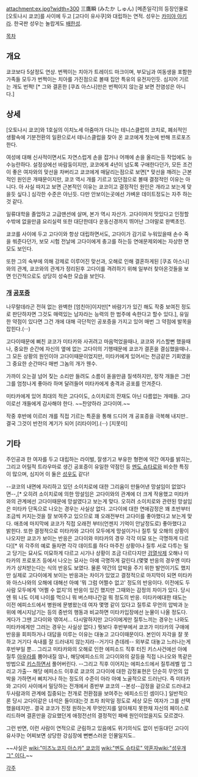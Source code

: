 attachment:ex.jpg?width=300
三鷹瞬 (みたか しゅん)
[메존일각]의 등장인물로 [오토나시 쿄코]를 사이에 두고 [고다이 유사쿠]와 대립하는 연적.
성우는 [[카미야 아키라]]. 한국판 성우는 놀랍게도 [[배한성]].

[[목차]]
== 개요 ==
쿄코보다 5살정도 연상. 번쩍이는 치아가 트레이드 마크이며, 부모님과 여동생을 포함한 가족들 모두가 번쩍이는 치아를 가진점으로 볼때 집안 특유의 유전자인듯. 심지어 기르는 개도 번쩍! [* 그와 결혼한 [쿠죠 아스나]만은 번쩍이지 않는걸 보면 전염성은 아니다.]

== 상세 ==
[오토나시 쿄코]와 1호실의 이치노세 아줌마가 다니는 테니스클럽의 코치로, 폐쇠적인 생활속에 기분전환의 일환으로서 테니스클럽을 찾아 온 쿄코에게 첫눈에 반해 프로포즈한다.

여성에 대해 신사적이면서도 자연스럽게 손을 잡거나 어깨에 손을 올리는등 작업에도 능수능란하다. 설정상에선 바람둥이지만, 쿄코에게 4년이 넘도록 구애한다던가, 모든 조건이 좋은 여자와의 맞선을 차버리고 쿄코에게 매달리는점으로 보면[* 맞선을 깨려는 근본적인 원인은 개때문이지만, 쿄코 역시 개를 기르고 있던점으로 볼때 결정적인 이유는 아니다. 아 사실 따지고 보면 근본적인 이유는 쿄코이고 결정적인 원인은 개라고 보는게 맞을듯 싶다.] 심각한 수준은 아닌듯. 다만 안보이는곳에선 가벼운 데이트정도는 자주 하는것 같다.

일류대학을 졸업하고 고급맨션에 살며, 본가 역시 자산가. 고다이마저 맛있다고 인정할수밖에 없을만큼 요리실력 또한 대단한데다 운동신경까지 뛰어난 그야말로 완벽초인.

쿄코를 사이에 두고 고다이와 항상 대립하면서도, 고다이가 감기로 누워있을때 손수 죽을 쒀준다던가, 보모 시험 전날에 고다이에게 충고를 하는등 연애문제외에는 자상한 면모도 보인다.

또한 그의 숙부에 의해 강제로 이루어진 맞선과, 오해로 인해 결혼하게된 [쿠죠 아스나]와의 관계, 쿄코와의 관계가 정리된후 고다이를 격려하기 위해 일부러 찾아온것들을 보면 인간적으로도 상당히 성숙한 모습을 보인다.

=== [[개]] [[공포증]] ===
나무랄데라곤 전혀 없는 완벽한 [엄친아]이지만[* 바람기가 있긴 해도 작중 보여진 정도로 판단하자면 그것도 매력있는 남자라는 능력의 한 범주에 속한다고 할수 있다.], 유일한 약점이 있다면 그건 개에 대해 극단적인 공포증을 가지고 있어 매번 그 약점에 발목을 잡힌다.(···)

고다이때문에 삐친 쿄코가 미타카와 사귀려고 마음먹었을때나, 쿄코와 키스할뻔 했을때나, 중요한 순간에 자신의 옆에 없는 고다이의 기행때문에 쿄코가 결혼을 결심했을때나.. 그 모든 상황의 원인이야 고다이때문이었지만, 미타카에게 있어서는 천금같은 기회였을 그 중요한 순간마다 매번 그놈의 개가 웬수.

가까이 오는걸 넘어 짖는 소리만 들려도 소름이 돋을만큼 질색하지만, 정작 개들은 그런 그를 엄청나게 좋아라 하며 달려들어 미타카에게 충격과 공포를 안겨준다.

미타카에게 있어 최대의 적은 고다이도, 소이치로의 잔재도 아닌 다름없는 개떼들. 고다이로선 개들에게 감사해야 한다. ~~찬양하라 고다이여.~~

작중 후반에 이르러 개를 직접 기르는 특훈을 통해 드디어 개 공포증을 극복해 내지만.. 결국 그것이 반전의 계기가 되어 [리타이어].(···) [지못미]

== 기타 ==
주인공과 한 여자를 두고 대립하는 라이벌, 잘생기고 부유한 형편에 약간 여자를 밝히는, 그리고 어릴적 트라우마로 생긴 공포증이 유일한 약점인 등 [[멘도 슈타로]]와 비슷한 특징이 많으며, 심지어 이 둘은 [[성우]]도 같다!

--쿄코의 내면에 자리하고 있던 소이치로에 대한 그리움이 만들어낸 망설임이 없었다면--,[* 오히려 소이치로에 의한 망설임은 고다이와의 관계에 더 크게 작용했고 미타카와의 관계에선 고다이때문에 망설였다고 보는게 맞다. 오히려 소이치로와 관련된 망설임은 미타카 단독으로 나오는 경우는 사실상 없다. 고다이에 대한 연애감정은 꽤 초반부터 조금씩 커지는것을 잘 보여주고 있으므로 꽤 오래전부터 고다이를 좋아했다고 보는게 맞다. 애초에 마지막에 쿄코가 직접 오래전 부터(언젠지 기억이 안날정도로) 좋아했다고 밝힌다. 또한 결정적으로 미타카와 고다이 모두에게 망설이거나 질투 및 오해의 상황이 나오지만 쿄코가 보이는 반응은 고다이와 미타카의 경우 각각 미묘 또는 극명하게 다르다][* 위 각주의 예로 들자면 각각 데이트를 하다 마주친 상황이나 질투 서로 다투는 밀고 당기는 묘사도 미묘하게 다르고 시기나 상황이 조금 다르다지만 [[검열삭제]] 오해나 미타카의 프로포즈 등에서 나오는 묘사는 아예 극명하게 갈린다.(몇몇 반응의 경우엔 미타카가 상처받는다는 식의 반응도 보였다. 물론 약간의 압박을 주기 위한 발언이기도 했지만 실제로 고다이에게 보이는 반응과는 차이가 있었고 결정적으로 마지막이 되면 미타카와 아스나와의 오해에 대해선 아예 '뭐 그럼 어쩔수 없고' 정도의 반응이다. 이전에도 두사람 모두에게 '어쩔 수 없지'의 반응이 있긴 했지만 그때와는 감정의 차이가 있다. 당시엔 뭐 나도 이제 나이를 먹으니 뭐 버스떠나간걸 뭐 정도의 반응. 미타카에대한 태도는 이전 에피소드에서 병원에 문병왔는데 여자 몇명 같이 있다고 질투로 무언의 압박과 눈위에 메시지남기는 등의 중반의 행동과 비교하면 미타카입장에선 눈물이 나올 정도다. 게다가 그땐 고다이와 엮여서... 다시말하지만 고다이에게만 질투느끼는 경우는 나와도 미타카에게만 그러는 경우는 사실상 없다.) 뭣보다 후반부에서 쿄코가 미타카의 구애에 반응을 회피하거나 대답을 미루는 이유는 대놓고 고다이때문이다. 본인이 자각을 잘 못하고 거기다 속내를 잘 드러내지 않는지라--거기다 츤데레-- 외부로 대놓고 느러나는게 후반부일 뿐... 그리고 미타카와의 오해로 인한 에피소드 직후 터진 키스사건에선 아예 질투 [[아우라]]를 뿜어내질 않나, 해당에피소드의 고다이와의 갈등을 직접 나나오와 똑같은 방법으로 [[키스]]하면서 풀어버린다. --그리고 직후 이어지는 에피소드에서 질투레벨 업 그리고 가출-- 해당 에피소드 이후로 쿄코의 고다이에 대한 감정표현은 단순히 무언의 압박을 가하면서 삐치거나 하는 정도의 수준이 아라 아예 노골적으로 드러난다. 즉 미타카와 고다이 사이에서 밀당하는 전개에서 종반부 쿄코의 --본성--감정을 겉으로 드러내고 두사람과의 관계에 집중되는 전개로 전환점을 보여주는 에피소드인 셈이다.] 일반적으론 당시 고다이같은 녀석은 들이대는것 조차 죄악일 정도로 세상 모든 여자가 그를 선택했을테지만.. 결국 쿄코가 진정 원하는게 무엇인지를 알아채지 못한채 자신의 페이스로 리드하며 결혼만을 강요했던게 애정전선의 결정적인 패배 원인이었을지도 모르겠다.

그런 반면, 이런 사람이 연적으로 군림하고 있음에도 위기의식도 없이 빈둥대던 고다이 유사쿠는 어찌보면 상당한 강심장에 뻔뻔스러운 인물일지도..

~~사실은 [[wiki:"미즈노코지 아스카" 쿄코]]의 [[wiki:"멘도 슈타로" 약혼자]][[wiki:"성우개그" 이다.]]~~

[[각주]]
